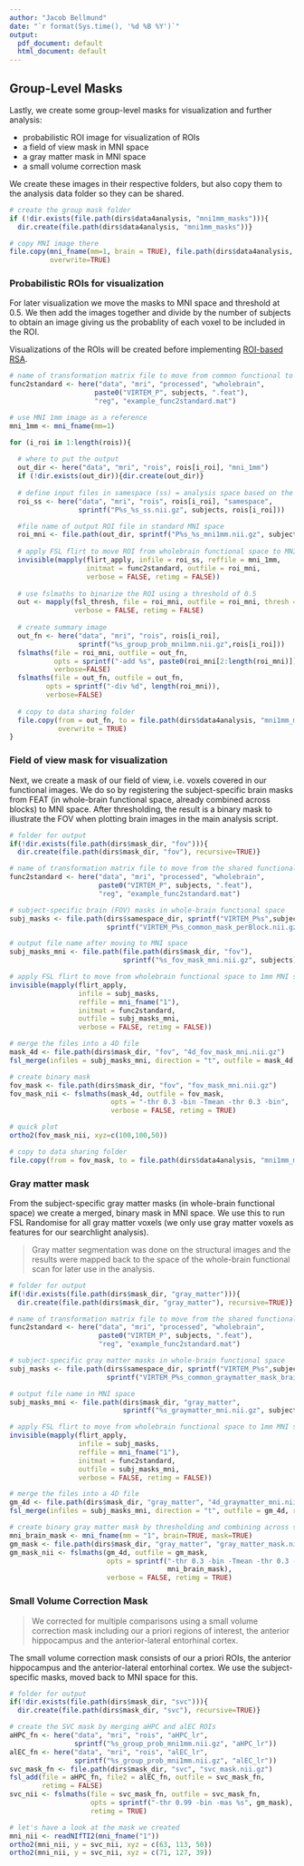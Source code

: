 ```yaml
---
author: "Jacob Bellmund"
date: "`r format(Sys.time(), '%d %B %Y')`"
output:
  pdf_document: default
  html_document: default
---
```


## Group-Level Masks

Lastly, we create some group-level masks for visualization and further analysis:

- probabilistic ROI image for visualization of ROIs
- a field of view mask in MNI space
- a gray matter mask in MNI space
-  a small volume correction mask

We create these images in their respective folders, but also copy them to the analysis data folder so they can be shared.

```r
# create the group mask folder
if (!dir.exists(file.path(dirs$data4analysis, "mni1mm_masks"))){
  dir.create(file.path(dirs$data4analysis, "mni1mm_masks"))}

# copy MNI image there
file.copy(mni_fname(mm=1, brain = TRUE), file.path(dirs$data4analysis, "mni1mm_masks"),
          overwrite=TRUE)
```

### Probabilistic ROIs for visualization {-}

For later visualization we move the masks to MNI space and threshold at 0.5. We then add the images together and divide by the number of subjects to obtain an image giving us the probablity of each voxel to be included in the ROI.  

Visualizations of the ROIs will be created before implementing [ROI-based RSA](#rsa-on-pattern-similarity-change).

```r

# name of transformation matrix file to move from common functional to MNI 1mm space
func2standard <- here("data", "mri", "processed", "wholebrain", 
                     paste0("VIRTEM_P", subjects, ".feat"),
                     "reg", "example_func2standard.mat")

# use MNI 1mm image as a reference
mni_1mm <- mni_fname(mm=1)

for (i_roi in 1:length(rois)){
  
  # where to put the output
  out_dir <- here("data", "mri", "rois", rois[i_roi], "mni_1mm")
  if (!dir.exists(out_dir)){dir.create(out_dir)}
  
  # define input files in samespace (ss) = analysis space based on the wholebrain EPI
  roi_ss <- here("data", "mri", "rois", rois[i_roi], "samespace",
                 sprintf("P%s_%s_ss.nii.gz", subjects, rois[i_roi]))

  #file name of output ROI file in standard MNI space
  roi_mni <- file.path(out_dir, sprintf("P%s_%s_mni1mm.nii.gz", subjects, rois[i_roi]))
  
  # apply FSL flirt to move ROI from wholebrain functional space to MNI space
  invisible(mapply(flirt_apply, infile = roi_ss, reffile = mni_1mm, 
                   initmat = func2standard, outfile = roi_mni,
                   verbose = FALSE, retimg = FALSE))
  
  # use fslmaths to binarize the ROI using a threshold of 0.5
  out <- mapply(fsl_thresh, file = roi_mni, outfile = roi_mni, thresh = 0.5, opts = "-bin",
                verbose = FALSE, retimg = FALSE)
  
  # create summary image
  out_fn <- here("data", "mri", "rois", rois[i_roi], 
                 sprintf("%s_group_prob_mni1mm.nii.gz",rois[i_roi]))
  fslmaths(file = roi_mni, outfile = out_fn, 
           opts = sprintf("-add %s", paste0(roi_mni[2:length(roi_mni)])),
           verbose=FALSE)
  fslmaths(file = out_fn, outfile = out_fn, 
         opts = sprintf("-div %d", length(roi_mni)),
         verbose=FALSE)
  
  # copy to data sharing folder
  file.copy(from = out_fn, to = file.path(dirs$data4analysis, "mni1mm_masks"),
            overwrite = TRUE)
}
```

### Field of view mask for visualization {-}

Next, we create a mask of our field of view, i.e. voxels covered in our functional images. We do so by registering the subject-specific brain masks from FEAT (in whole-brain functional space, already combined across blocks) to MNI space. After thresholding, the result is a binary mask to illustrate the FOV when plotting brain images in the main analysis script.

```r
# folder for output
if(!dir.exists(file.path(dirs$mask_dir, "fov"))){
  dir.create(file.path(dirs$mask_dir, "fov"), recursive=TRUE)}

# name of transformation matrix file to move from the shared functional space to MNI 1mm
func2standard <- here("data", "mri", "processed", "wholebrain", 
                      paste0("VIRTEM_P", subjects, ".feat"),
                      "reg", "example_func2standard.mat")

# subject-specific brain (FOV) masks in whole-brain functional space
subj_masks <- file.path(dirs$samespace_dir, sprintf("VIRTEM_P%s",subjects),
                        sprintf("VIRTEM_P%s_common_mask_perBlock.nii.gz",subjects))

# output file name after moving to MNI space
subj_masks_mni <- file.path(file.path(dirs$mask_dir, "fov"), 
                            sprintf("%s_fov_mask_mni.nii.gz", subjects))

# apply FSL flirt to move from wholebrain functional space to 1mm MNI space
invisible(mapply(flirt_apply,
                 infile = subj_masks,
                 reffile = mni_fname("1"),
                 initmat = func2standard,
                 outfile = subj_masks_mni,
                 verbose = FALSE, retimg = FALSE))

# merge the files into a 4D file
mask_4d <- file.path(dirs$mask_dir, "fov", "4d_fov_mask_mni.nii.gz")
fsl_merge(infiles = subj_masks_mni, direction = "t", outfile = mask_4d, retimg = FALSE, verbose = FALSE)

# create binary mask 
fov_mask <- file.path(dirs$mask_dir, "fov", "fov_mask_mni.nii.gz")
fov_mask_nii <- fslmaths(mask_4d, outfile = fov_mask, 
                         opts = "-thr 0.3 -bin -Tmean -thr 0.3 -bin",
                         verbose = FALSE, retimg = TRUE)

# quick plot
ortho2(fov_mask_nii, xyz=c(100,100,50))

# copy to data sharing folder
file.copy(from = fov_mask, to = file.path(dirs$data4analysis, "mni1mm_masks"))
```

### Gray matter mask{-}

From the subject-specific gray matter masks (in whole-brain functional space) we create a merged, binary mask in MNI space. We use this to run FSL Randomise for all gray matter voxels (we only use gray matter voxels as features for our searchlight analysis).  

>Gray matter segmentation was done on the structural images and the results were mapped back to the space of the whole-brain functional scan for later use in the analysis.

```r
# folder for output
if(!dir.exists(file.path(dirs$mask_dir, "gray_matter"))){
  dir.create(file.path(dirs$mask_dir, "gray_matter"), recursive=TRUE)}

# name of transformation matrix file to move from the shared functional space to MNI 1mm
func2standard <- here("data", "mri", "processed", "wholebrain", 
                      paste0("VIRTEM_P", subjects, ".feat"),
                      "reg", "example_func2standard.mat")

# subject-specific gray matter masks in whole-brain functional space
subj_masks <- file.path(dirs$samespace_dir, sprintf("VIRTEM_P%s",subjects),
                        sprintf("VIRTEM_P%s_common_graymatter_mask_brainmasked.nii.gz", subjects))

# output file name in MNI space
subj_masks_mni <- file.path(dirs$mask_dir, "gray_matter", 
                            sprintf("%s_graymatter_mni.nii.gz", subjects))

# apply FSL flirt to move from wholebrain functional space to 1mm MNI space
invisible(mapply(flirt_apply,
                 infile = subj_masks,
                 reffile = mni_fname("1"),
                 initmat = func2standard,
                 outfile = subj_masks_mni,
                 verbose = FALSE, retimg = FALSE))

# merge the files into a 4D file
gm_4d <- file.path(dirs$mask_dir, "gray_matter", "4d_graymatter_mni.nii.gz")
fsl_merge(infiles = subj_masks_mni, direction = "t", outfile = gm_4d, retimg = FALSE, verbose = FALSE)

# create binary gray matter mask by thresholding and combining across subjects liberally
mni_brain_mask <- mni_fname(mm = "1", brain=TRUE, mask=TRUE)
gm_mask <- file.path(dirs$mask_dir, "gray_matter", "gray_matter_mask.nii.gz")
gm_mask_nii <- fslmaths(gm_4d, outfile = gm_mask, 
                        opts = sprintf("-thr 0.3 -bin -Tmean -thr 0.3 -bin -mas %s",
                                       mni_brain_mask),
                        verbose = FALSE, retimg = TRUE)
```


### Small Volume Correction Mask{-}

>We corrected for multiple comparisons using a small volume correction mask including our a priori regions of interest, the anterior hippocampus and the anterior-lateral entorhinal cortex.

The small volume correction mask consists of our a priori ROIs, the anterior hippocampus and the anterior-lateral entorhinal cortex. We use the subject-specific masks, moved back to MNI space for this.

```r
# folder for output
if(!dir.exists(file.path(dirs$mask_dir, "svc"))){
  dir.create(file.path(dirs$mask_dir, "svc"), recursive=TRUE)}

# create the SVC mask by merging aHPC and alEC ROIs
aHPC_fn <- here("data", "mri", "rois", "aHPC_lr",
                sprintf("%s_group_prob_mni1mm.nii.gz", "aHPC_lr"))
alEC_fn <- here("data", "mri", "rois", "alEC_lr",
                sprintf("%s_group_prob_mni1mm.nii.gz", "alEC_lr"))
svc_mask_fn <- file.path(dirs$mask_dir, "svc", "svc_mask.nii.gz")
fsl_add(file = aHPC_fn, file2 = alEC_fn, outfile = svc_mask_fn, 
        retimg = FALSE)
svc_nii <- fslmaths(file = svc_mask_fn, outfile = svc_mask_fn, 
                    opts = sprintf("-thr 0.99 -bin -mas %s", gm_mask), 
                    retimg = TRUE)

# let's have a look at the mask we created
mni_nii <- readNIfTI2(mni_fname("1"))
ortho2(mni_nii, y = svc_nii, xyz = c(63, 113, 50))
ortho2(mni_nii, y = svc_nii, xyz = c(71, 127, 39))
```